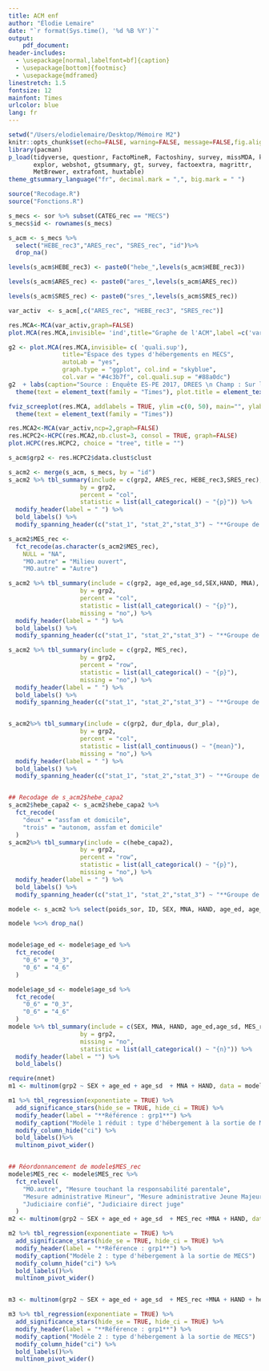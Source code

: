 ```yaml
---
title: ACM enf
author: "Élodie Lemaire"
date: "`r format(Sys.time(), '%d %B %Y')`"
output:
    pdf_document:
header-includes:
  - \usepackage[normal,labelfont=bf]{caption}
  - \usepackage[bottom]{footmisc}
  - \usepackage{mdframed}
linestretch: 1.5
fontsize: 12
mainfont: Times
urlcolor: blue
lang: fr
---
```


```r
setwd("/Users/elodielemaire/Desktop/Mémoire M2")
knitr::opts_chunk$set(echo=FALSE, warning=FALSE, message=FALSE,fig.align = 'center')
library(pacman)
p_load(tidyverse, questionr, FactoMineR, Factoshiny, survey, missMDA, knitr, 
       explor, webshot, gtsummary, gt, survey, factoextra, magrittr,
       MetBrewer, extrafont, huxtable)
theme_gtsummary_language("fr", decimal.mark = ",", big.mark = " ")
```


```r
source("Recodage.R")
source("Fonctions.R")
```

```r
s_mecs <- sor %>% subset(CATEG_rec == "MECS")
s_mecs$id <- rownames(s_mecs)

s_acm <- s_mecs %>% 
  select("HEBE_rec3","ARES_rec", "SRES_rec", "id")%>% 
  drop_na()

levels(s_acm$HEBE_rec3) <- paste0("hebe_",levels(s_acm$HEBE_rec3))

levels(s_acm$ARES_rec) <- paste0("ares_",levels(s_acm$ARES_rec))

levels(s_acm$SRES_rec) <- paste0("sres_",levels(s_acm$SRES_rec))

var_activ  <- s_acm[,c("ARES_rec", "HEBE_rec3", "SRES_rec")]
```

```r
res.MCA<-MCA(var_activ,graph=FALSE)
plot.MCA(res.MCA,invisible= 'ind',title="Graphe de l'ACM",label =c('var','quali.sup'))

g2 <- plot.MCA(res.MCA,invisible= c( 'quali.sup'),
               title="Espace des types d'hébergements en MECS",
               autoLab = "yes",
               graph.type = "ggplot", col.ind = "skyblue",
               col.var = "#4c3b7f", col.quali.sup = "#88a0dc")
g2  + labs(caption="Source : Enquête ES-PE 2017, DREES \n Champ : Sur les 10 522 enfants sortis de MECS au cours de 2017.")+
  theme(text = element_text(family = "Times"), plot.title = element_text(face = "bold"))

fviz_screeplot(res.MCA, addlabels = TRUE, ylim =c(0, 50), main="", ylab = "Pourcentages d'inertie") + theme_bw() +
  theme(text = element_text(family = "Times"))
```


```r
res.MCA2<-MCA(var_activ,ncp=2,graph=FALSE)
res.HCPC2<-HCPC(res.MCA2,nb.clust=3, consol = TRUE, graph=FALSE)
plot.HCPC(res.HCPC2, choice = "tree", title = "")

s_acm$grp2 <- res.HCPC2$data.clust$clust
```

```r
s_acm2 <- merge(s_acm, s_mecs, by = "id")
s_acm2 %>% tbl_summary(include = c(grp2, ARES_rec, HEBE_rec3,SRES_rec),
                    by = grp2,
                    percent = "col", 
                    statistic = list(all_categorical() ~ "{p}")) %>%   
  modify_header(label = " ") %>% 
  bold_labels() %>% 
  modify_spanning_header(c("stat_1", "stat_2","stat_3") ~ "**Groupe de la classification**")
```


```r
s_acm2$MES_rec <-
  fct_recode(as.character(s_acm2$MES_rec),
    NULL = "NA",
    "MO.autre" = "Milieu ouvert",
    "MO.autre" = "Autre")

s_acm2 %>% tbl_summary(include = c(grp2, age_ed,age_sd,SEX,HAND, MNA),
                    by = grp2,
                    percent = "col", 
                    statistic = list(all_categorical() ~ "{p}"),
                    missing = "no",) %>%   
  modify_header(label = " ") %>% 
  bold_labels() %>% 
  modify_spanning_header(c("stat_1", "stat_2","stat_3") ~ "**Groupe de la classification**")

s_acm2 %>% tbl_summary(include = c(grp2, MES_rec),
                    by = grp2,
                    percent = "row", 
                    statistic = list(all_categorical() ~ "{p}"),
                    missing = "no",) %>%   
  modify_header(label = " ") %>% 
  bold_labels() %>% 
  modify_spanning_header(c("stat_1", "stat_2","stat_3") ~ "**Groupe de la classification**")


s_acm2%>% tbl_summary(include = c(grp2, dur_dpla, dur_pla),
                    by = grp2,
                    percent = "col", 
                    statistic = list(all_continuous() ~ "{mean}"),
                    missing = "no",) %>%   
  modify_header(label = " ") %>% 
  bold_labels() %>% 
  modify_spanning_header(c("stat_1", "stat_2","stat_3") ~ "**Groupe de la classification**")


## Recodage de s_acm2$hebe_capa2
s_acm2$hebe_capa2 <- s_acm2$hebe_capa2 %>%
  fct_recode(
    "deux" = "assfam et domicile",
    "trois" = "autonom, assfam et domicile"
  )
s_acm2%>% tbl_summary(include = c(hebe_capa2),
                    by = grp2,
                    percent = "row", 
                    statistic = list(all_categorical() ~ "{p}"),
                    missing = "no",) %>%   
  modify_header(label = " ") %>% 
  bold_labels() %>% 
  modify_spanning_header(c("stat_1", "stat_2","stat_3") ~ "**Groupe de la classification**")
```

```r
modele <- s_acm2 %>% select(poids_sor, ID, SEX, MNA, HAND, age_ed, age_sd, MES_rec,hebe_capa2, grp2)

modele %<>% drop_na()


modele$age_ed <- modele$age_ed %>%
  fct_recode(
    "0_6" = "0_3",
    "0_6" = "4_6"
  )

modele$age_sd <- modele$age_sd %>%
  fct_recode(
    "0_6" = "0_3",
    "0_6" = "4_6"
  )
modele %>% tbl_summary(include = c(SEX, MNA, HAND, age_ed,age_sd, MES_rec, hebe_capa2),
                    by = grp2,
                    missing = "no",
                    statistic = list(all_categorical() ~ "{n}")) %>%   
  modify_header(label = "") %>% 
  bold_labels()

require(nnet)
m1 <- multinom(grp2 ~ SEX + age_ed + age_sd  + MNA + HAND, data = modele)

m1 %>% tbl_regression(exponentiate = TRUE) %>% 
  add_significance_stars(hide_se = TRUE, hide_ci = TRUE) %>%
  modify_header(label = "**Référence : grp1**") %>%
  modify_caption("Modèle 1 réduit : type d'hébergement à la sortie de MECS")  %>% 
  modify_column_hide("ci") %>% 
  bold_labels()%>%
  multinom_pivot_wider()


## Réordonnancement de modele$MES_rec
modele$MES_rec <- modele$MES_rec %>%
  fct_relevel(
    "MO.autre", "Mesure touchant la responsabilité parentale",
    "Mesure administrative Mineur", "Mesure administrative Jeune Majeur",
    "Judiciaire confié", "Judiciaire direct juge"
  )
m2 <- multinom(grp2 ~ SEX + age_ed + age_sd  + MES_rec +MNA + HAND, data = modele)

m2 %>% tbl_regression(exponentiate = TRUE) %>% 
  add_significance_stars(hide_se = TRUE, hide_ci = TRUE) %>%
  modify_header(label = "**Référence : grp1**") %>%
  modify_caption("Modèle 2 : type d'hébergement à la sortie de MECS")  %>% 
  modify_column_hide("ci") %>% 
  bold_labels()%>%
  multinom_pivot_wider()


m3 <- multinom(grp2 ~ SEX + age_ed + age_sd  + MES_rec +MNA + HAND + hebe_capa2, data = modele)

m3 %>% tbl_regression(exponentiate = TRUE) %>% 
  add_significance_stars(hide_se = TRUE, hide_ci = TRUE) %>%
  modify_header(label = "**Référence : grp1**") %>%
  modify_caption("Modèle 2 : type d'hébergement à la sortie de MECS")  %>% 
  modify_column_hide("ci") %>% 
  bold_labels()%>%
  multinom_pivot_wider()
```

